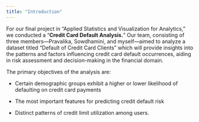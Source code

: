 ```yaml
---
title: "Introduction"
---
```


For our final project in "Applied Statistics and Visualization for Analytics," we conducted a "**Credit Card Default Analysis.**" Our team, consisting of three members—Pravalika, Sowdhamini, and myself—aimed to analyze a dataset titled "Default of Credit Card Clients" which will provide insights into the patterns and factors influencing credit card default occurrences, aiding in risk assessment and decision-making in the financial domain.

The primary objectives of the analysis are:

-   Certain demographic groups exhibit a higher or lower likelihood of defaulting on credit card payments

-   The most important features for predicting credit default risk

-   Distinct patterns of credit limit utilization among users.
